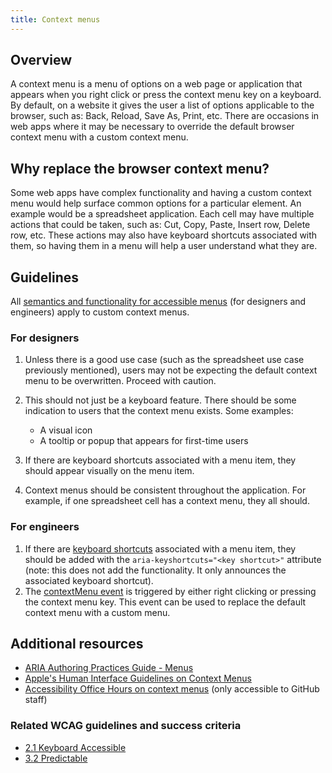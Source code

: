 ```yaml
---
title: Context menus
---
```


## Overview

A context menu is a menu of options on a web page or application that appears when you right click or press the context menu key on a keyboard. By default, on a website it gives the user a list of options applicable to the browser, such as: Back, Reload, Save As, Print, etc. There are occasions in web apps where it may be necessary to override the default browser context menu with a custom context menu.

## Why replace the browser context menu?

Some web apps have complex functionality and having a custom context menu would help surface common options for a particular element. An example would be a spreadsheet application. Each cell may have multiple actions that could be taken, such as: Cut, Copy, Paste, Insert row, Delete row, etc. These actions may also have keyboard shortcuts associated with them, so having them in a menu will help a user understand what they are.

## Guidelines

All [semantics and functionality for accessible menus](https://www.w3.org/WAI/ARIA/apg/patterns/menu/) (for designers and engineers) apply to custom context menus.

### For designers

1. Unless there is a good use case (such as the spreadsheet use case previously mentioned), users may not be expecting the default context menu to be overwritten. Proceed with caution.
2. This should not just be a keyboard feature. There should be some indication to users that the context menu exists. Some examples:

   - A visual icon
   - A tooltip or popup that appears for first-time users

3. If there are keyboard shortcuts associated with a menu item, they should appear visually on the menu item.
4. Context menus should be consistent throughout the application. For example, if one spreadsheet cell has a context menu, they all should.

### For engineers

1. If there are [keyboard shortcuts](https://developer.mozilla.org/en-US/docs/Web/Accessibility/ARIA/Attributes/aria-keyshortcuts) associated with a menu item, they should be added with the `aria-keyshortcuts="<key shortcut>"` attribute (note: this does not add the functionality. It only announces the associated keyboard shortcut).
2. The [contextMenu event](https://developer.mozilla.org/en-US/docs/Web/API/Element/contextmenu_event) is triggered by either right clicking or pressing the context menu key. This event can be used to replace the default context menu with a custom menu.

## Additional resources

- [ARIA Authoring Practices Guide - Menus](https://www.w3.org/WAI/ARIA/apg/patterns/menu/)
- [Apple's Human Interface Guidelines on Context Menus](https://developer.apple.com/design/human-interface-guidelines/components/menus-and-actions/context-menus/)
- [Accessibility Office Hours on context menus](https://github.rewatch.com/video/3vwzz4v5un02sqjq-accessibility-office-hours-may-25-2022?t=2570.783641) (only accessible to GitHub staff)

### Related WCAG guidelines and success criteria

- [2.1 Keyboard Accessible](https://www.w3.org/TR/WCAG21/#keyboard-accessible)
- [3.2 Predictable](https://www.w3.org/TR/WCAG21/#predictable)
